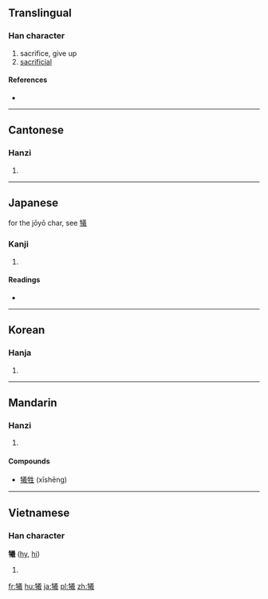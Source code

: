 {{also|犠|牺}}
==Translingual==

===Han character===
{{Han char|rn=93|rad=牛|as=16|sn=20|four=2855<sub>3</sub>|canj=竹手廿土尸 (HQTGS)}}

# sacrifice, give up
# [[sacrificial]]

====References====
* {{Han ref|kx=0705.090|dkj=20209|dj=1117.350|hdz=31822.040|uh=72A7|ud=29351|bh=C4EB|bd=50411}}

----

==Cantonese==

===Hanzi===
{{yue-hanzi|jyut=|y=hei1|sim=牺}}

# {{defn|lang=yue|sort=牛16}}

----

==Japanese==
for the jōyō char, see [[犠]]
===Kanji===
{{ja-kanji|grade=|rs=牛16}}

# {{defn|lang=ja|sort=牛16}}

====Readings====
* {{ja-readings|on=[[ぎ]] (gi), [[き]] (ki)|kun=[[いけにえ]] (ikenie)}}

----

==Korean==

===Hanja===
{{ko-hanja|hangeul=[[희]], [[사]]|eumhun=|rv=hui, sa|mr=hŭi, sa|y=huy, sa}}

# {{defn|lang=ko|sort=牛16}}

----

==Mandarin==

===Hanzi===
{{cmn-hanzi|sim=牺|pin=[[suō]] ([[suo1]]), [[xī]] ([[xi1]])|wg=so<sup>1</sup>, hsi<sup>1</sup>}}

# {{defn|lang=cmn|sort=牛16}}

====Compounds====
* [[犧牲]] (xīshēng)

----

==Vietnamese==

===Han character===
'''犧''' ([[hy]], [[hi]])

# {{defn|lang=vi}}

[[fr:犧]]
[[hu:犧]]
[[ja:犧]]
[[pl:犧]]
[[zh:犧]]